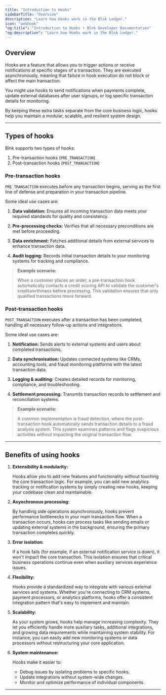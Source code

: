 ```yaml
---
title: "Introduction to Hooks"
sidebarTitle: "Overview"
description: "Learn how Hooks work in the Blnk Ledger."
icon: "webhook"
"og:title": "Introduction to Hooks • Blnk Developer Documentation"
"og:description": "Learn how Hooks work in the Blnk Ledger."
---
```



## Overview

Hooks are a feature that allows you to trigger actions or receive notifications at specific stages of a transaction. They are executed asynchronously, meaning that failure in hook execution do not block or affect the main transaction.

You might use hooks to send notifications when payments complete, update external databases after user signups, or log specific transaction details for monitoring. 

By keeping these extra tasks separate from the core business logic, hooks help you maintain a modular, scalable, and resilient system design.

---

## Types of hooks

Blnk supports two types of hooks:

1. Pre-transaction hooks (`PRE_TRANSACTION`)
2. Post-transaction hooks (`POST_TRANSACTION`)

### Pre-transaction hooks

`PRE_TRANSACTION` executes before any transaction begins, serving as the first line of defense and preparation in your transaction pipeline.

Some ideal use cases are:

1. **Data validation:** Ensures all incoming transaction data meets your required standards for quality and consistency.

2. **Pre-processing checks:** Verifies that all necessary preconditions are met before proceeding.

3. **Data enrichment:** Fetches additional details from external services to enhance transaction data.

4. **Audit logging:** Records initial transaction details to your monitoring systems for tracking and compliance.

>**Example scenario:**
>
>When a customer places an order, a pre-transaction hook automatically contacts a credit scoring API to validate the customer's creditworthiness before processing. This validation ensures that only qualified transactions move forward.

### Post-transaction hooks

`POST_TRANSACTION` executes after a transaction has been completed, handling all necessary follow-up actions and integrations.

Some ideal use cases are:

1. **Notification:** Sends alerts to external systems and users about completed transactions.

2. **Data synchronisation:** Updates connected systems like CRMs, accounting tools, and fraud monitoring platforms with the latest transaction data.

3. **Logging & auditing:** Creates detailed records for monitoring, compliance, and troubleshooting.

4. **Settlement processing:** Transmits transaction records to settlement and reconciliation systems.

>**Example scenario:**
>
>A common implementation is fraud detection, where the post-transaction hook automatically sends transaction details to a fraud analysis system. This system examines patterns and flags suspicious activities without impacting the original transaction flow.

---

## Benefits of using hooks

1. **Extensibility & modularity:**

    Hooks allow you to add new features and functionality without touching the core transaction logic. For example, you can add new analytics tracking or notification systems by simply creating new hooks, keeping your codebase clean and maintainable.

2. **Asynchronous processing:**

    By handling side operations asynchronously, hooks prevent performance bottlenecks in your main transaction flow. When a transaction occurs, hooks can process tasks like sending emails or updating external systems in the background, ensuring the primary transaction completes quickly.

3. **Error isolation:**

    If a hook fails (for example, if an external notification service is down), it won't impact the core transaction. This isolation ensures that critical business operations continue even when auxiliary services experience issues.

4. **Flexibility:**

    Hooks provide a standardized way to integrate with various external services and systems. Whether you're connecting to CRM systems, payment processors, or analytics platforms, hooks offer a consistent integration pattern that's easy to implement and maintain.

5. **Scalability:**

    As your system grows, hooks help manage increasing complexity. They let you efficiently handle more auxiliary tasks, additional integrations, and growing data requirements while maintaining system stability. For instance, you can easily add new monitoring systems or data processors without restructuring your core application.

6. **System maintenance:**

    Hooks make it easier to:

    * Debug issues by isolating problems to specific hooks.
    * Update integrations without system-wide changes.
    * Monitor and optimize performance of individual components.

---

<NeedHelp />